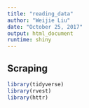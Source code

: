 ```yaml
---
title: "reading_data"
author: "Weijie Liu"
date: "October 25, 2017"
output: html_document
runtime: shiny
---
```



## Scraping

```r
library(tidyverse)
library(rvest)
library(httr)
```